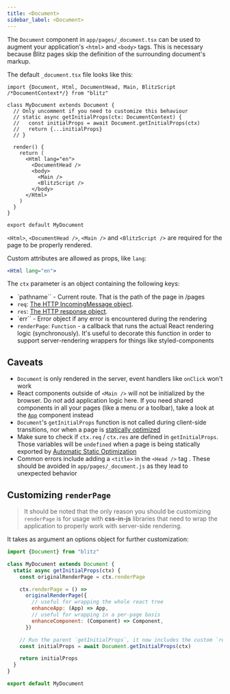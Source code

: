 ```yaml
---
title: <Document>
sidebar_label: <Document>
---
```


The `Document` component in `app/pages/_document.tsx` can be used to augment your application's `<html>` and `<body>` tags. This is necessary because Blitz pages skip the definition of the surrounding document's markup.

The default `_document.tsx` file looks like this:

```tsx
import {Document, Html, DocumentHead, Main, BlitzScript /*DocumentContext*/} from "blitz"

class MyDocument extends Document {
  // Only uncomment if you need to customize this behaviour
  // static async getInitialProps(ctx: DocumentContext) {
  //   const initialProps = await Document.getInitialProps(ctx)
  //   return {...initialProps}
  // }

  render() {
    return (
      <Html lang="en">
        <DocumentHead />
        <body>
          <Main />
          <BlitzScript />
        </body>
      </Html>
    )
  }
}

export default MyDocument
```

`<Html>`, `<DocumentHead />`, `<Main />` and `<BlitzScript />` are required for the page to be properly rendered.

Custom attributes are allowed as props, like `lang`:

```jsx
<Html lang="en">
```

The `ctx` parameter is an object containing the following keys:

- `pathname`` - Current route. That is the path of the page in /pages
- `req`: [The HTTP IncomingMessage object](https://nodejs.org/api/http.html#http_class_http_incomingmessage).
- `res`: [The HTTP response object](https://nodejs.org/api/http.html#http_class_http_serverresponse).
- `err`` - Error object if any error is encountered during the rendering
- `renderPage`: `Function` - a callback that runs the actual React rendering logic (synchronously). It's useful to decorate this function in order to support server-rendering wrappers for things like styled-components

## Caveats

- `Document` is only rendered in the server, event handlers like `onClick` won't work
- React components outside of `<Main />` will not be initialized by the browser. Do _not_ add application logic here. If you need shared components in all your pages (like a menu or a toolbar), take a look at the [`App`](./app-component) component instead
- `Document`'s `getInitialProps` function is not called during client-side transitions, nor when a page is [statically optimized](./pages#automatic-static-optimization)
- Make sure to check if `ctx.req` / `ctx.res` are defined in `getInitialProps`. Those variables will be `undefined` when a page is being statically exported by [Automatic Static Optimization](./pages#automatic-static-optimization)
- Common errors include adding a `<title>` in the `<Head />` tag . These should be avoided in `app/pages/_document.js` as they lead to unexpected behavior

## Customizing `renderPage`

> It should be noted that the only reason you should be customizing `renderPage` is for usage with **css-in-js** libraries that need to wrap the application to properly work with server-side rendering.

It takes as argument an options object for further customization:

```jsx
import {Document} from "blitz"

class MyDocument extends Document {
  static async getInitialProps(ctx) {
    const originalRenderPage = ctx.renderPage

    ctx.renderPage = () =>
      originalRenderPage({
        // useful for wrapping the whole react tree
        enhanceApp: (App) => App,
        // useful for wrapping in a per-page basis
        enhanceComponent: (Component) => Component,
      })

    // Run the parent `getInitialProps`, it now includes the custom `renderPage`
    const initialProps = await Document.getInitialProps(ctx)

    return initialProps
  }
}

export default MyDocument
```
